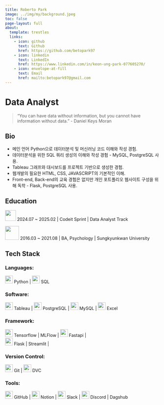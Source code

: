 ```yaml
---
title: Roberto Park
image: ../img/my/background.jpeg
toc: false
page-layout: full
about:
  template: trestles
  links:
    - icon: github
      text: Github
      href: https://github.com/betopark97
    - icon: linkedin
      text: LinkedIn
      href: https://www.linkedin.com/in/keon-ung-park-077605270/
    - icon: envelope-at-fill
      text: Email
      href: mailto:betopark97@gmail.com
---
```


# Data Analyst {.unnumbered}

> "You can have data without information, but you cannot have information without data." - Daniel Keys Moran

## Bio

- 메인 언어 Python으로 데이터분석 및 머신러닝 코드 이해와 작성 경험.
- 데이터분석을 위한 SQL 쿼리 생성의 이해와 작성 경험 - MySQL, PostgreSQL 사용.
- Tableau 그래프와 대시보드를 프로젝트 기반으로 생성한 경험.
- 웹개발의 필요한 HTML, CSS, JAVASCRIPT의 기본적인 이해.
- Front-end, Back-end의 교육 경험은 없지만 개인 포트폴리오 웹사이트 구성을 위해 독학 - Flask, PostgreSQL 사용.

## Education

<img height="35px" src="../img/logos/codeit.svg" />
2024.07 ~ 2025.02 | 
Codeit Sprint | 
Data Analyst Track  

<img height="45px" src="../img/logos/skku.png" />
2016.03 ~ 2021.08 | 
BA, Psychology | 
Sungkyunkwan University  


## Tech Stack
### Languages:  
<img height="25px" src="../img/logos/python.svg" /> Python | 
<img height="25px" src="../img/logos/sql.svg" /> SQL  

### Software:  
<img height="25px" src="../img/logos/tableau.svg" /> Tableau | 
<img height="25px" src="../img/logos/postgresql.svg" /> PostgreSQL | 
<img height="25px" src="../img/logos/mysql.svg" /> MySQL | 
<img height="25px" src="../img/logos/excel.svg" /> Excel 

### Framework:  
<img height="25px" src="../img/logos/tensorflow.svg" /> Tensorflow | 
MLFlow | 
<img height="25px" src="../img/logos/fastapi.svg" /> Fastapi |  
<img height="25px" src="../img/logos/Flask.svg" /> Flask | 
Streamlit |

### Version Control:  
<img height="25px" src="../img/logos/git.svg" /> Git |
<img height="25px" src="../img/logos/dvc.svg" /> DVC

### Tools:  
<img height="25px" src="../img/logos/github.svg" /> GitHub |
<img height="25px" src="../img/logos/notion.svg" /> Notion |
<img height="25px" src="../img/logos/slack.svg" /> Slack |
<img height="25px" src="../img/logos/discord.svg" /> Discord | 
Dagshub
